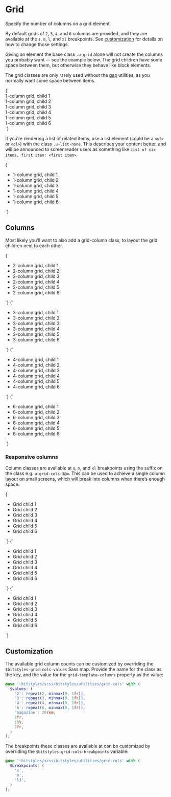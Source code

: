 
<Meta title="Utilities/grid-cols" />

# Grid

Specify the number of columns on a grid element.

By default grids of `2`, `3`, `4`, and `6` columns are provided, and they are available at the `s`, `m`, `l`, and `xl` breakpoints. See [customization](#customization) for details on how to change those settings.

Giving an element the base class `.u-grid` alone will not create the columns you probably want — see the example below. The grid children have some space between them, but otherwise they behave like block elements.

The grid classes are only rarely used without the [gap](/docs/utilities-gap--u-gap-l) utilities, as you normally want some space between items.

<Canvas>
  <Story name="u-grid">
    {`
      <div class="u-grid u-gap-m u-padding-m u-bg-grayscale-light-1">
        <div class="u-bg-grayscale-light-3 u-padding-m a-card">1-column grid, child 1</div>
        <div class="u-bg-grayscale-light-3 u-padding-m a-card">1-column grid, child 2</div>
        <div class="u-bg-grayscale-light-3 u-padding-m a-card">1-column grid, child 3</div>
        <div class="u-bg-grayscale-light-3 u-padding-m a-card">1-column grid, child 4</div>
        <div class="u-bg-grayscale-light-3 u-padding-m a-card">1-column grid, child 5</div>
        <div class="u-bg-grayscale-light-3 u-padding-m a-card">1-column grid, child 6</div>
      </div>
    `}
  </Story>
</Canvas>

If you’re rendering a list of related items, use a list element (could be a `<ul>` or `<ol>`) with the class `.u-list-none`. This describes your content better, and will be announced to screenreader users as something like `List of six items, first item: <first item>`.

<Canvas>
  <Story name="u-grid (list)">
    {`
      <ul class="u-grid u-gap-m u-list-none u-padding-m u-bg-grayscale-light-1">
        <li class="u-bg-grayscale-light-3 u-padding-m a-card">1-column grid, child 1</li>
        <li class="u-bg-grayscale-light-3 u-padding-m a-card">1-column grid, child 2</li>
        <li class="u-bg-grayscale-light-3 u-padding-m a-card">1-column grid, child 3</li>
        <li class="u-bg-grayscale-light-3 u-padding-m a-card">1-column grid, child 4</li>
        <li class="u-bg-grayscale-light-3 u-padding-m a-card">1-column grid, child 5</li>
        <li class="u-bg-grayscale-light-3 u-padding-m a-card">1-column grid, child 6</li>
      </ul>
    `}
  </Story>
</Canvas>

## Columns

Most likely you’ll want to also add a grid-column class, to layout the grid children next to each other.

<Canvas isColumn>
  <Story name="u-grid-cols-2">
    {`
      <ul class="u-grid u-gap-m u-grid-cols-2 u-padding-m u-bg-grayscale-light-1 u-list-none">
        <li class="u-bg-grayscale-light-3 u-padding-m a-card">2-column grid, child 1</li>
        <li class="u-bg-grayscale-light-3 u-padding-m a-card">2-column grid, child 2</li>
        <li class="u-bg-grayscale-light-3 u-padding-m a-card">2-column grid, child 3</li>
        <li class="u-bg-grayscale-light-3 u-padding-m a-card">2-column grid, child 4</li>
        <li class="u-bg-grayscale-light-3 u-padding-m a-card">2-column grid, child 5</li>
        <li class="u-bg-grayscale-light-3 u-padding-m a-card">2-column grid, child 6</li>
      </ul>
    `}
  </Story>
  <Story name="u-grid-cols-3">
    {`
      <ul class="u-grid u-gap-m u-grid-cols-3 u-padding-m u-bg-grayscale-light-1 u-list-none">
        <li class="u-bg-grayscale-light-3 u-padding-m a-card">3-column grid, child 1</li>
        <li class="u-bg-grayscale-light-3 u-padding-m a-card">3-column grid, child 2</li>
        <li class="u-bg-grayscale-light-3 u-padding-m a-card">3-column grid, child 3</li>
        <li class="u-bg-grayscale-light-3 u-padding-m a-card">3-column grid, child 4</li>
        <li class="u-bg-grayscale-light-3 u-padding-m a-card">3-column grid, child 5</li>
        <li class="u-bg-grayscale-light-3 u-padding-m a-card">3-column grid, child 6</li>
      </ul>
    `}
  </Story>
  <Story name="u-grid-cols-4">
    {`
      <ul class="u-grid u-gap-m u-grid-cols-4 u-padding-m u-bg-grayscale-light-1 u-list-none">
        <li class="u-bg-grayscale-light-3 u-padding-m a-card">4-column grid, child 1</li>
        <li class="u-bg-grayscale-light-3 u-padding-m a-card">4-column grid, child 2</li>
        <li class="u-bg-grayscale-light-3 u-padding-m a-card">4-column grid, child 3</li>
        <li class="u-bg-grayscale-light-3 u-padding-m a-card">4-column grid, child 4</li>
        <li class="u-bg-grayscale-light-3 u-padding-m a-card">4-column grid, child 5</li>
        <li class="u-bg-grayscale-light-3 u-padding-m a-card">4-column grid, child 6</li>
      </ul>
    `}
  </Story>
  <Story name="u-grid-cols-6">
    {`
      <ul class="u-grid u-gap-m u-grid-cols-6 u-padding-m u-bg-grayscale-light-1 u-list-none">
        <li class="u-bg-grayscale-light-3 u-padding-m a-card">6-column grid, child 1</li>
        <li class="u-bg-grayscale-light-3 u-padding-m a-card">6-column grid, child 2</li>
        <li class="u-bg-grayscale-light-3 u-padding-m a-card">6-column grid, child 3</li>
        <li class="u-bg-grayscale-light-3 u-padding-m a-card">6-column grid, child 4</li>
        <li class="u-bg-grayscale-light-3 u-padding-m a-card">6-column grid, child 5</li>
        <li class="u-bg-grayscale-light-3 u-padding-m a-card">6-column grid, child 6</li>
      </ul>
    `}
  </Story>
</Canvas>

### Responsive columns

Column classes are available at `s`, `m`, and `xl` breakpoints using the suffix on the class e.g. `u-grid-cols-3@m`. This can be used to achieve a single column layout on small screens, which will break into columns when there’s enough space.

<Canvas isColumn>
  <Story name="u-grid-cols-3@s">
    {`
      <ul class="u-grid u-gap-m u-grid-cols-3@s u-padding-m u-bg-grayscale-light-1 u-list-none">
        <li class="u-bg-grayscale-light-3 u-padding-m a-card">Grid child 1</li>
        <li class="u-bg-grayscale-light-3 u-padding-m a-card">Grid child 2</li>
        <li class="u-bg-grayscale-light-3 u-padding-m a-card">Grid child 3</li>
        <li class="u-bg-grayscale-light-3 u-padding-m a-card">Grid child 4</li>
        <li class="u-bg-grayscale-light-3 u-padding-m a-card">Grid child 5</li>
        <li class="u-bg-grayscale-light-3 u-padding-m a-card">Grid child 6</li>
      </ul>
    `}
  </Story>
  <Story name="u-grid-cols-3@m">
    {`
      <ul class="u-grid u-gap-m u-grid-cols-3@m u-padding-m u-bg-grayscale-light-1 u-list-none">
        <li class="u-bg-grayscale-light-3 u-padding-m a-card">Grid child 1</li>
        <li class="u-bg-grayscale-light-3 u-padding-m a-card">Grid child 2</li>
        <li class="u-bg-grayscale-light-3 u-padding-m a-card">Grid child 3</li>
        <li class="u-bg-grayscale-light-3 u-padding-m a-card">Grid child 4</li>
        <li class="u-bg-grayscale-light-3 u-padding-m a-card">Grid child 5</li>
        <li class="u-bg-grayscale-light-3 u-padding-m a-card">Grid child 6</li>
      </ul>
    `}
  </Story>
  <Story name="u-grid-cols-3@xl">
    {`
      <ul class="u-grid u-gap-m u-grid-cols-3@m u-padding-m u-bg-grayscale-light-1 u-list-none">
        <li class="u-bg-grayscale-light-3 u-padding-m a-card">Grid child 1</li>
        <li class="u-bg-grayscale-light-3 u-padding-m a-card">Grid child 2</li>
        <li class="u-bg-grayscale-light-3 u-padding-m a-card">Grid child 3</li>
        <li class="u-bg-grayscale-light-3 u-padding-m a-card">Grid child 4</li>
        <li class="u-bg-grayscale-light-3 u-padding-m a-card">Grid child 5</li>
        <li class="u-bg-grayscale-light-3 u-padding-m a-card">Grid child 6</li>
      </ul>
    `}
  </Story>
</Canvas>

## Customization

The available grid column counts can be customized by overriding the `$bitstyles-grid-cols-values` Sass map. Provide the name for the class as the key, and the value for the `grid-template-columns` property as the value:

```scss
@use '~bitstyles/scss/bitstyles/utilities/grid-cols' with (
  $values: (
    '2': repeat(2, minmax(0, 1fr)),
    '3': repeat(3, minmax(0, 1fr)),
    '4': repeat(4, minmax(0, 1fr)),
    '6': repeat(6, minmax(0, 1fr)),
    'magazine': 20rem,
    1fr,
    10%,
    2fr,
  )
);
```

The breakpoints these classes are available at can be customized by overriding the `$bitstyles-grid-cols-breakpoints` variable:

```scss
@use '~bitstyles/scss/bitstyles/utilities/grid-cols' with (
  $breakpoints: (
    's',
    'm',
    'l3',
  )
);
```
